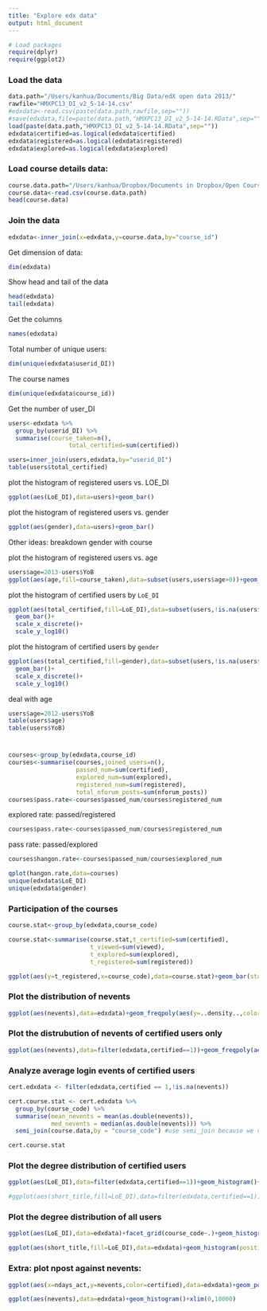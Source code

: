 ```yaml
---
title: "Explore edx data"
output: html_document
---
```


```r
# Load packages
require(dplyr)
require(ggplot2)
```

### Load the data
```r
data.path="/Users/kanhua/Documents/Big Data/edX open data 2013/"
rawfile="HMXPC13_DI_v2_5-14-14.csv"
#edxdata<-read.csv(paste(data.path,rawfile,sep=""))
#save(edxdata,file=paste(data.path,"HMXPC13_DI_v2_5-14-14.RData",sep=""))
load(paste(data.path,"HMXPC13_DI_v2_5-14-14.RData",sep=""))
edxdata$certified=as.logical(edxdata$certified)
edxdata$registered=as.logical(edxdata$registered)
edxdata$explored=as.logical(edxdata$explored)
```

### Load course details data:
```r
course.data.path="/Users/kanhua/Dropbox/Documents in Dropbox/Open Courseware/Udacity courseware/Data Analyst Nanodegree/Udacity DA projects/P3 Explore Data/data/course_details.csv"
course.data<-read.csv(course.data.path)
head(course.data)
```

### Join the data
```r
edxdata<-inner_join(x=edxdata,y=course.data,by="course_id")
```

Get dimension of data:
```r
dim(edxdata)
```
Show head and tail of the data
```r
head(edxdata)
tail(edxdata)
```

Get the columns
```r
names(edxdata)
```

Total number of unique users:
```r
dim(unique(edxdata$userid_DI))
```

The course names
```r
dim(unique(edxdata$course_id))
```


Get the number of user_DI
```r
users<-edxdata %>%
  group_by(userid_DI) %>%
  summarise(course_taken=n(),
                 total_certified=sum(certified))

users=inner_join(users,edxdata,by="userid_DI")
table(users$total_certified)
```

plot the histogram of registered users vs. LOE_DI
```r
ggplot(aes(LoE_DI),data=users)+geom_bar()
```

plot the histogram of registered users vs. gender
```r
ggplot(aes(gender),data=users)+geom_bar()
```
Other ideas: breakdown gender with course

plot the histogram of registered users vs. age
```r
users$age=2013-users$YoB
ggplot(aes(age,fill=course_taken),data=subset(users,users$age>0))+geom_bar(binwidth=5)
```



plot the histogram of certified users by ```LoE_DI```
```r
ggplot(aes(total_certified,fill=LoE_DI),data=subset(users,!is.na(users$LoE_DI)))+
  geom_bar()+
  scale_x_discrete()+
  scale_y_log10()
```

plot the histogram of certified users by ```gender```
```r
ggplot(aes(total_certified,fill=gender),data=subset(users,!is.na(users$gender)))+
  geom_bar()+
  scale_x_discrete()+
  scale_y_log10()
```

deal with age
```r
users$age=2012-users$YoB
table(users$age)
table(users$YoB)
```

#
```r
courses<-group_by(edxdata,course_id)
courses<-summarise(courses,joined_users=n(),
                   passed_num=sum(certified),
                   explored_num=sum(explored),
                   registered_num=sum(registered),
                   total_nforum_posts=sum(nforum_posts))
courses$pass.rate<-courses$passed_num/courses$registered_num
```

explored rate: passed/registered
```r
courses$pass.rate<-courses$passed_num/courses$registered_num
```

pass rate: passed/explored
```r
courses$hangon.rate<-courses$passed_num/courses$explored_num
```


```r
qplot(hangon.rate,data=courses)
unique(edxdata$LoE_DI)
unique(edxdata$gender)
```

### Participation of the courses
```r
course.stat<-group_by(edxdata,course_code)

course.stat<-summarise(course.stat,t_certified=sum(certified),
                       t_viewed=sum(viewed),
                       t_explored=sum(explored),
                       t_registered=sum(registered))

ggplot(aes(y=t_registered,x=course_code),data=course.stat)+geom_bar(stat="identity")
```

### Plot the distribution of nevents
```r

ggplot(aes(nevents),data=edxdata)+geom_freqpoly(aes(y=..density..,color=course_code))+xlim(0,1000)
```


### Plot the distrubution of nevents of certified users only
```r
ggplot(aes(nevents),data=filter(edxdata,certified==1))+geom_freqpoly(aes(y=..density..,color=course_code))+xlim(0,30000)
```

### Analyze average login events of certified users
```r
cert.edxdata <- filter(edxdata,certified == 1,!is.na(nevents))

cert.course.stat <- cert.edxdata %>%
  group_by(course_code) %>%
  summarise(mean_nevents = mean(as.double(nevents)),
            med_nevents = median(as.double(nevents))) %>%
  semi_join(course.data,by = "course_code") #use semi_join because we only want to get one result from course.data

cert.course.stat

```

### Plot the degree distribution of certified users
```r
ggplot(aes(LoE_DI),data=filter(edxdata,certified==1))+geom_histogram()+facet_wrap(~course_code)

#ggplot(aes(short_title,fill=LoE_DI),data=filter(edxdata,certified==1))+geom_histogram(position="fill")
```

### Plot the degree distribution of all users

```r

ggplot(aes(LoE_DI),data=edxdata)+facet_grid(course_code~.)+geom_histogram()

ggplot(aes(short_title,fill=LoE_DI),data=edxdata)+geom_histogram(position="fill")
```

### Extra: plot npost against nevents:

```r

ggplot(aes(x=ndays_act,y=nevents,color=certified),data=edxdata)+geom_point(position="jitter")+ylim(0,10000)

```

```r

ggplot(aes(nevents),data=edxdata)+geom_histogram()+xlim(0,10000)
```
